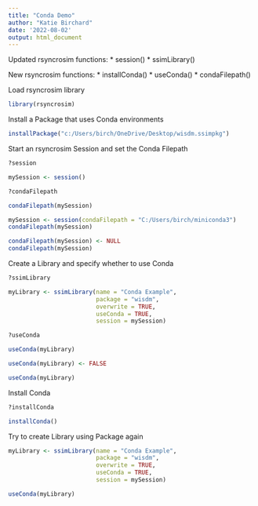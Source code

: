 ```yaml
---
title: "Conda Demo"
author: "Katie Birchard"
date: '2022-08-02'
output: html_document
---
```


Updated rsyncrosim functions:
* session()
* ssimLibrary()

New rsyncrosim functions:
* installConda()
* useConda()
* condaFilepath()

Load rsyncrosim library
```r
library(rsyncrosim)
```


Install a Package that uses Conda environments
```r
installPackage("c:/Users/birch/OneDrive/Desktop/wisdm.ssimpkg")
```

Start an rsyncrosim Session and set the Conda Filepath
```r
?session

mySession <- session()

?condaFilepath

condaFilepath(mySession)

mySession <- session(condaFilepath = "C:/Users/birch/miniconda3")
condaFilepath(mySession)

condaFilepath(mySession) <- NULL
condaFilepath(mySession)
```


Create a Library and specify whether to use Conda
```r
?ssimLibrary

myLibrary <- ssimLibrary(name = "Conda Example",
                         package = "wisdm",
                         overwrite = TRUE,
                         useConda = TRUE,
                         session = mySession)

?useConda

useConda(myLibrary)

useConda(myLibrary) <- FALSE

useConda(myLibrary)
```

Install Conda
```r
?installConda

installConda()
```

Try to create Library using Package again
```r
myLibrary <- ssimLibrary(name = "Conda Example",
                         package = "wisdm",
                         overwrite = TRUE,
                         useConda = TRUE,
                         session = mySession)

useConda(myLibrary)
```






